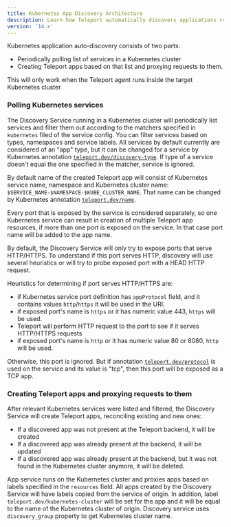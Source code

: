 ```yaml
---
title: Kubernetes App Discovery Architecture
description: Learn how Teleport automatically discovers applications running on Kubernetes.
version: '14.x'
---
```


Kubernetes application auto-discovery consists of two parts:

- Periodically polling list of services in a Kubernetes cluster
- Creating Teleport apps based on that list and proxying requests to them.

<Note>
  This will only work when the Teleport agent runs inside the target Kubernetes cluster
</Note>

### Polling Kubernetes services

The Discovery Service running in a Kubernetes cluster will periodically list services and filter them out
according to the matchers specified in `kubernetes` filed of the service config. You can filter services based on
types, namespaces and service labels. All services by default currently
are considered of an "app" type, but it can be changed for a service by Kubernetes annotation [`teleport.dev/discovery-type`](/docs/ver/14.x/application-access/enroll-kubernetes-applications/reference#teleportdevdiscovery-type).
If type of a service doesn't equal the one specified in the matcher, service is ignored.

By default name of the created Teleport app will consist of Kubernetes service name, namespace and
Kubernetes cluster name: `$SERVICE_NAME-$NAMESPACE-$KUBE_CLUSTER_NAME`. That name can be changed by Kubernetes annotation
[`teleport.dev/name`](/docs/ver/14.x/application-access/enroll-kubernetes-applications/reference#teleportdevname).

Every port that is exposed by the service is considered separately, so one Kubernetes service can result in creation of multiple Teleport app resources,
if more than one port is exposed on the service. In that case port name will be added to the app name.

By default, the Discovery Service will only try to expose ports that serve HTTP/HTTPS. To understand if this port serves HTTP, discovery
will use several heuristics or will try to probe exposed port with a HEAD HTTP request.

Heuristics for determining if port serves HTTP/HTTPS are:

- if Kubernetes service port definition has `appProtocol` field, and it contains
  values `http`/`https` it will be used in the URI.
- if exposed port's name is `https` or it has numeric value 443, `https` will be used.
- Teleport will perform HTTP request to the port to see if it serves HTTP/HTTPS requests
- if exposed port's name is `http` or it has numeric value 80 or 8080, `http` will be used.

Otherwise, this port is ignored. But if annotation [`teleport.dev/protocol`](/docs/ver/14.x/application-access/enroll-kubernetes-applications/reference#teleportdevprotocol) is used on the service and its value is
"tcp", then this port will be exposed as a TCP app.

### Creating Teleport apps and proxying requests to them

After relevant Kubernetes services were listed and filtered, the Discovery Service will create Teleport apps, reconciling
existing and new ones:

- If a discovered app was not present at the Teleport backend, it will be created
- If a discovered app was already present at the backend, it will be updated
- If a discovered app was already present at the backend, but it was not found in the Kubernetes cluster anymore, it will be deleted.

App service runs on the Kubernetes cluster and proxies apps based on labels specified in the `resources` field. All apps created by the
Discovery Service will have labels copied from the service of origin. In addition, label `teleport.dev/kubernetes-cluster` will be set for
the app and it will be equal to the name of the Kubernetes cluster of origin. Discovery service uses `discovery_group` property to get Kubernetes
cluster name.

